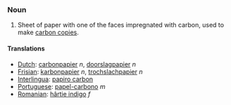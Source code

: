 ===Noun===
#Sheet of paper with one of the faces impregnated with carbon, used to make [[carbon copy|carbon copies]].
====Translations====
*[[Dutch]]: [[carbonpapier]] ''n'', [[doorslagpapier]] ''n''
*[[Frisian]]: [[karbonpapier]] ''n'', [[trochslachpapier]] ''n''
*[[Interlingua]]: [[papiro carbon]]
*[[Portuguese]]: [[papel-carbono]] ''m''
*[[Romanian]]: [[hârtie indigo]] ''f''